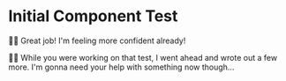 # Initial Component Test

👨‍💼 Great job! I'm feeling more confident already!

🧝‍♀️ While you were working on that test, I went ahead and wrote out a few more.
I'm gonna need your help with something now though...
